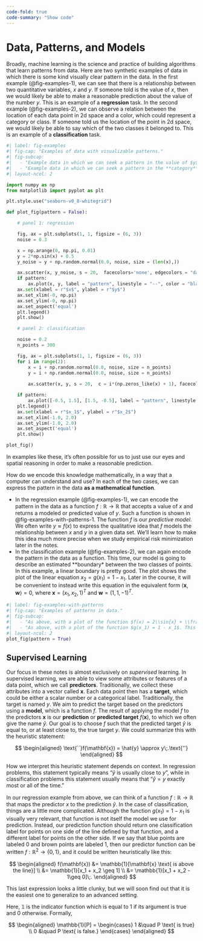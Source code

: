 ```yaml
---
code-fold: true
code-summary: "Show code"
---
```


# Data, Patterns, and Models

Broadly, machine learning is the science and practice of building algorithms that learn patterns from data. Here are two synthetic examples of data in which there is some kind visually clear pattern in the data. In the first example (@fig-examples-1), we can see that there is a relationship between two quantitative variables, $x$ and $y$. If someone told is the value of $x$, then we would likely be able to make a reasonable prediction about the value of the number $y$. This is an example of a **regression** task. In the second example (@fig-examples-2), we can observe a relation between the location of each data point in 2d space and a color, which could represent a category or class. If someone told us the location of the point in 2d space, we would likely be able to say which of the two classes it belonged to. This is an example of a **classification** task. 

```python
#| label: fig-examples
#| fig-cap: "Examples of data with visualizable patterns."
#| fig-subcap: 
#|   - "Example data in which we can seek a pattern in the value of $y$ based on the value of $x$. This task is called  **regression**."
#|   - "Example data in which we can seek a pattern in the **category** of a data point (represented by color) based on the value of two variables, $x_1$ and $x_2$. This task is called **classification.**"
#| layout-ncol: 2

import numpy as np
from matplotlib import pyplot as plt

plt.style.use("seaborn-v0_8-whitegrid")

def plot_fig(pattern = False):

    # panel 1: regression

    fig, ax = plt.subplots(1, 1, figsize = (6, 3))
    noise = 0.3

    x = np.arange(0, np.pi, 0.01)
    y = 2*np.sin(x) + 0.5
    y_noise = y + np.random.normal(0.0, noise, size = (len(x),))

    ax.scatter(x, y_noise, s = 20,  facecolors='none', edgecolors = "darkgrey", label = "data")
    if pattern: 
        ax.plot(x, y, label = "pattern", linestyle = "--", color = "black", zorder = 10)
    ax.set(xlabel = r"$x$", ylabel = r"$y$")
    ax.set_xlim(-0, np.pi)
    ax.set_ylim(-0, np.pi)
    ax.set_aspect('equal')
    plt.legend()
    plt.show()

    # panel 2: classification

    noise = 0.2
    n_points = 300

    fig, ax = plt.subplots(1, 1, figsize = (6, 3))
    for i in range(2):
        x = i + np.random.normal(0.0, noise, size = n_points)
        y = i + np.random.normal(0.0, noise, size = n_points)
    
        ax.scatter(x, y, s = 20,  c = i*(np.zeros_like(x) + 1), facecolors = "none", edgecolors = "darkgrey", cmap = "BrBG", label = f"Category {i+1}", vmin = -1, vmax = 2)

    if pattern: 
        ax.plot([-0.5, 1.5], [1.5, -0.5], label = "pattern", linestyle = "--", color = "black", zorder = 10)
    plt.legend()
    ax.set(xlabel = r"$x_1$", ylabel = r"$x_2$")
    ax.set_xlim(-1.0, 2.0)
    ax.set_ylim(-1.0, 2.0)
    ax.set_aspect('equal')
    plt.show()

plot_fig()
```

In examples like these, it's often possible for us to just use our eyes and spatial reasoning in order to make a reasonable prediction. 

How do we encode this knowledge mathematically, in a way that a computer can understand and use? In each of the two cases, we can express the pattern in the data **as a mathematical function**. 

- In the regression example (@fig-examples-1), we can encode the pattern in the data as a function $f:\mathbb{R} \rightarrow \mathbb{R}$ that accepts a value of $x$ and returns a modeled or predicted value of $y$. Such a function is shown in @fig-examples-with-patterns-1. The function $f$ is our *predictive model*. We often write $y \approx f(x)$ to express the qualitative idea that $f$ models the relationship between $x$ and $y$ in a given data set. We'll learn how to make this idea much more precise when we study empirical risk minimization later in the notes. 
- In the classification example (@fig-examples-2), we can again encode the pattern in the data as a function. This time, our model is going to describe an estimated **boundary* between the two classes of points. In this example, a linear boundary is pretty good. The plot shows the plot of the linear equation  $x_2 = g(x_1) = 1 - x_1$. Later in the course, it will be convenient to instead write this equation in the equivalent form $\langle \mathbf{x}, \mathbf{w} \rangle = 0$, where $\mathbf{x} = (x_1, x_2, 1)^T$ and $\mathbf{w} = (1, 1, -1)^T$.  
 
```python
#| label: fig-examples-with-patterns
#| fig-cap: "Examples of patterns in data."
#| fig-subcap: 
#|   - "As above, with a plot of the function $f(x) = 2\\sin{x} + \\frac{1}{2}$."
#|   - "As above, with a plot of the function $g(x_1) = 1 - x_1$. This plot is the same as the affine subspace defined by the equation $x_1 + x_2 = 1$."
#| layout-ncol: 2
plot_fig(pattern = True)
```

## Supervised Learning

Our focus in these notes is almost exclusively on *supervised* learning. In supervised learning, we are able to view some attributes or features of a data point, which we call **predictors**. Traditionally, we collect these attributes into a vector called $\mathbf{x}$. Each data point then has a **target**, which could be either a scalar number or a categorical label. Traditionally, the target is named $y$. We aim to predict the target based on the predictors using a **model**, which is a function $f$. The result of applying the model $f$ to the predictors $\mathbf{x}$ is our **prediction** or **predicted target** $f(\mathbf{x})$, to which we often give the name $\hat{y}$. Our goal is to choose $f$ such that the predicted target $\hat{y}$ is equal to, or at least close to, the true target $y$. We could summarize this with the heuristic statement: 

$$
\begin{aligned}
    \text{``}f(\mathbf{x}) = \hat{y} \approx y\;.\text{''}
\end{aligned}
$$

How we interpret this heuristic statement depends on context. In regression problems, this statement typically means "$\hat{y}$ is usually close to $y$", while in classification problems this statement usually means that "$\hat{y} = y$ exactly most or all of the time." 

In our regression example from above, we can think of a function $f:\mathbb{R}\rightarrow \mathbb{R}$ that maps the predictor $x$ to the prediction $\hat{y}$. In the case of classification, things are a little more complicated. Although the function $g(x_1) = 1 - x_1$ is visually very relevant, that function is not itself the model we use for prediction. Instead, our prediction function should return one classification label for points on one side of the line defined by that function, and a different label for points on the other side. If we say that blue points are labeled $0$ and brown points are labeled $1$, then our predictor function can be written $f:\mathbb{R}^2 \rightarrow \{0, 1\}$, and it could be written heuristically like this: 


$$
\begin{aligned} 
    f(\mathbf{x}) &= \mathbb{1}[\mathbf{x} \text{ is above the line}] \\ 
                  &= \mathbb{1}[x_1 + x_2 \geq 1] \\ 
                  &= \mathbb{1}[x_1 + x_2 - 1\geq 0]\;.
\end{aligned}
$$

This last expression looks a little clunky, but we will soon find out that it is the easiest one to generalize to an advanced setting. 

::: {.column-margin}

Here, $\mathbb{1}$ is the indicator function which is equal to 1 if its argument is true and 0 otherwise. Formally, 

$$
\begin{aligned}
    \mathbb{1}[P] = \begin{cases} 
        1 &\quad P \text{ is true} \\ 
        0 &\quad P \text{ is false.}
        \end{cases}
\end{aligned}
$$

:::

